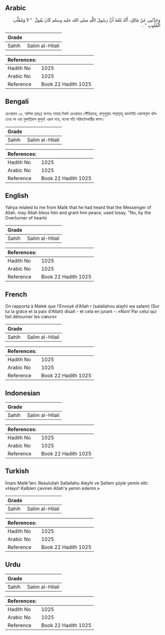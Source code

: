 ## Arabic


<div dir="rtl" lang="ar" style={{fontSize:'larger',backgroundColor:'#f8f9fa',padding:20}}>
وَحَدَّثَنِي عَنْ مَالِكٍ، أَنَّهُ بَلَغَهُ أَنَّ رَسُولَ اللَّهِ صلى الله عليه وسلم كَانَ يَقُولُ ‏ "‏ لاَ وَمُقَلِّبِ الْقُلُوبِ ‏"‏ ‏.‏
</div>
<div style={{backgroundColor:'#f8f9fa',padding:20, marginBottom: 10}}><table> <thead> <tr> <th>Grade</th> <th></th> </tr> </thead> <tbody> <tr><td>Sahih</td><td>Salim al-Hilali</td></tr></tbody></table><table> <thead> <tr> <th>References:</th> <th></th> </tr> </thead> <tbody><tr><td>Hadith No</td><td>1025</td></tr><tr><td>Arabic No</td><td>1025</td></tr><tr><td>Reference</td><td>Book 22 Hadith 1025</td></tr></tbody></table></div>

## Bengali


<div dir="ltr" lang="bn" style={{fontSize:'larger',backgroundColor:'#f8f9fa',padding:20}}>
রেওয়ায়ত ১৫. মালিক (রহঃ) বলেনঃ তাহার নিকট রেওয়ায়ত পৌঁছিয়াছে, রাসূলুল্লাহ সাল্লাল্লাহু আলাইহি ওয়াসাল্লাম বলিতেনঃ লা ওয়া মুকাল্লিবাল কুলুব! এরূপ নহে, মনের গতি পরিবর্তনকারীর কসম।
</div>
<div style={{backgroundColor:'#f8f9fa',padding:20, marginBottom: 10}}><table> <thead> <tr> <th>Grade</th> <th></th> </tr> </thead> <tbody> <tr><td>Sahih</td><td>Salim al-Hilali</td></tr></tbody></table><table> <thead> <tr> <th>References:</th> <th></th> </tr> </thead> <tbody><tr><td>Hadith No</td><td>1025</td></tr><tr><td>Arabic No</td><td>1025</td></tr><tr><td>Reference</td><td>Book 22 Hadith 1025</td></tr></tbody></table></div>

## English


<div dir="ltr" lang="en" style={{fontSize:'larger',backgroundColor:'#f8f9fa',padding:20}}>
Yahya related to me from Malik that he had heard that the Messenger of Allah, may Allah bless him and grant him peace, used tosay, "No, by the Overturner of hearts
</div>
<div style={{backgroundColor:'#f8f9fa',padding:20, marginBottom: 10}}><table> <thead> <tr> <th>Grade</th> <th></th> </tr> </thead> <tbody> <tr><td>Sahih</td><td>Salim al-Hilali</td></tr></tbody></table><table> <thead> <tr> <th>References:</th> <th></th> </tr> </thead> <tbody><tr><td>Hadith No</td><td>1025</td></tr><tr><td>Arabic No</td><td>1025</td></tr><tr><td>Reference</td><td>Book 22 Hadith 1025</td></tr></tbody></table></div>

## French


<div dir="ltr" lang="fr" style={{fontSize:'larger',backgroundColor:'#f8f9fa',padding:20}}>
On rapporta à Malek que l'Envoyé d'Allah r (salallahou alayhi wa salam) (Sur lui la grâce et la paix d'Allah) disait - et cela en jurant -: «Non! Par celui qui fait détourner les cœurs»
</div>
<div style={{backgroundColor:'#f8f9fa',padding:20, marginBottom: 10}}><table> <thead> <tr> <th>Grade</th> <th></th> </tr> </thead> <tbody> <tr><td>Sahih</td><td>Salim al-Hilali</td></tr></tbody></table><table> <thead> <tr> <th>References:</th> <th></th> </tr> </thead> <tbody><tr><td>Hadith No</td><td>1025</td></tr><tr><td>Arabic No</td><td>1025</td></tr><tr><td>Reference</td><td>Book 22 Hadith 1025</td></tr></tbody></table></div>

## Indonesian


<div dir="ltr" lang="id" style={{fontSize:'larger',backgroundColor:'#f8f9fa',padding:20}}>

</div>
<div style={{backgroundColor:'#f8f9fa',padding:20, marginBottom: 10}}><table> <thead> <tr> <th>Grade</th> <th></th> </tr> </thead> <tbody> <tr><td>Sahih</td><td>Salim al-Hilali</td></tr></tbody></table><table> <thead> <tr> <th>References:</th> <th></th> </tr> </thead> <tbody><tr><td>Hadith No</td><td>1025</td></tr><tr><td>Arabic No</td><td>1025</td></tr><tr><td>Reference</td><td>Book 22 Hadith 1025</td></tr></tbody></table></div>

## Turkish


<div dir="ltr" lang="tr" style={{fontSize:'larger',backgroundColor:'#f8f9fa',padding:20}}>
İmanı Malik'ten: Resulullah Sallallahu Aleyhi ve Sellem şöyle yemin etti: «Hayır! Kalbleri çeviren Allah'a yemin ederim.»
</div>
<div style={{backgroundColor:'#f8f9fa',padding:20, marginBottom: 10}}><table> <thead> <tr> <th>Grade</th> <th></th> </tr> </thead> <tbody> <tr><td>Sahih</td><td>Salim al-Hilali</td></tr></tbody></table><table> <thead> <tr> <th>References:</th> <th></th> </tr> </thead> <tbody><tr><td>Hadith No</td><td>1025</td></tr><tr><td>Arabic No</td><td>1025</td></tr><tr><td>Reference</td><td>Book 22 Hadith 1025</td></tr></tbody></table></div>

## Urdu


<div dir="rtl" lang="ur" style={{fontSize:'larger',backgroundColor:'#f8f9fa',padding:20}}>

</div>
<div style={{backgroundColor:'#f8f9fa',padding:20, marginBottom: 10}}><table> <thead> <tr> <th>Grade</th> <th></th> </tr> </thead> <tbody> <tr><td>Sahih</td><td>Salim al-Hilali</td></tr></tbody></table><table> <thead> <tr> <th>References:</th> <th></th> </tr> </thead> <tbody><tr><td>Hadith No</td><td>1025</td></tr><tr><td>Arabic No</td><td>1025</td></tr><tr><td>Reference</td><td>Book 22 Hadith 1025</td></tr></tbody></table></div>